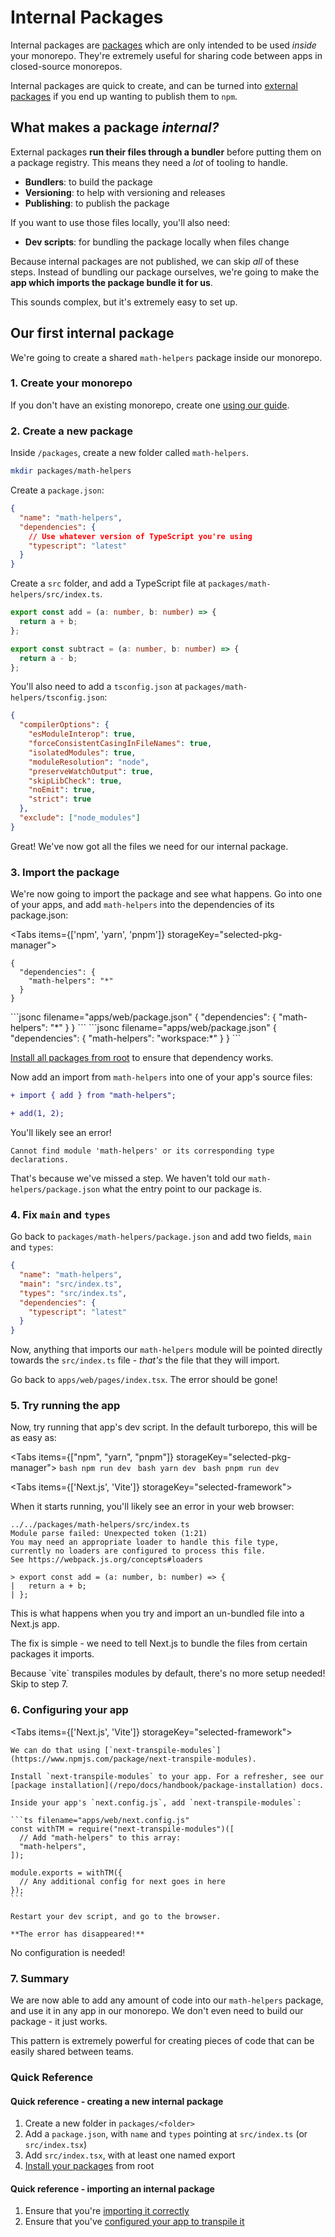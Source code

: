 

# Internal Packages

Internal packages are [packages](/repo/docs/handbook/sharing-code) which are only intended to be used _inside_ your monorepo. They're extremely useful for sharing code between apps in closed-source monorepos.

Internal packages are quick to create, and can be turned into [external packages](/repo/docs/handbook/publishing-packages) if you end up wanting to publish them to `npm`.

## What makes a package _internal?_

External packages **run their files through a bundler** before putting them on a package registry. This means they need a _lot_ of tooling to handle.

- **Bundlers**: to build the package
- **Versioning**: to help with versioning and releases
- **Publishing**: to publish the package

If you want to use those files locally, you'll also need:

- **Dev scripts**: for bundling the package locally when files change

Because internal packages are not published, we can skip _all_ of these steps. Instead of bundling our package ourselves, we're going to make the **app which imports the package bundle it for us**.

This sounds complex, but it's extremely easy to set up.

## Our first internal package

We're going to create a shared `math-helpers` package inside our monorepo.

### 1. Create your monorepo

If you don't have an existing monorepo, create one [using our guide](/repo/docs/getting-started/create-new).

### 2. Create a new package

Inside `/packages`, create a new folder called `math-helpers`.

```bash
mkdir packages/math-helpers
```

Create a `package.json`:

```json filename="packages/math-helpers/package.json"
{
  "name": "math-helpers",
  "dependencies": {
    // Use whatever version of TypeScript you're using
    "typescript": "latest"
  }
}
```

Create a `src` folder, and add a TypeScript file at `packages/math-helpers/src/index.ts`.

```ts filename="packages/math-helpers/src/index.ts"
export const add = (a: number, b: number) => {
  return a + b;
};

export const subtract = (a: number, b: number) => {
  return a - b;
};
```

You'll also need to add a `tsconfig.json` at `packages/math-helpers/tsconfig.json`:

```json filename="packages/math-helpers/tsconfig.json"
{
  "compilerOptions": {
    "esModuleInterop": true,
    "forceConsistentCasingInFileNames": true,
    "isolatedModules": true,
    "moduleResolution": "node",
    "preserveWatchOutput": true,
    "skipLibCheck": true,
    "noEmit": true,
    "strict": true
  },
  "exclude": ["node_modules"]
}
```

Great! We've now got all the files we need for our internal package.

### 3. Import the package

We're now going to import the package and see what happens. Go into one of your apps, and add `math-helpers` into the dependencies of its package.json:

<Tabs items={['npm', 'yarn', 'pnpm']} storageKey="selected-pkg-manager">
  <Tab>
```jsonc filename="apps/web/package.json"
{
  "dependencies": {
    "math-helpers": "*"
  }
}
```
  </Tab>
  <Tab>
```jsonc filename="apps/web/package.json"
{
  "dependencies": {
    "math-helpers": "*"
  }
}
```
  </Tab>
  <Tab>
```jsonc filename="apps/web/package.json"
{
  "dependencies": {
    "math-helpers": "workspace:*"
  }
}
```
  </Tab>
</Tabs>

[Install all packages from root](/repo/docs/handbook/package-installation) to ensure that dependency works.

Now add an import from `math-helpers` into one of your app's source files:

```diff
+ import { add } from "math-helpers";

+ add(1, 2);
```

You'll likely see an error!

```
Cannot find module 'math-helpers' or its corresponding type declarations.
```

That's because we've missed a step. We haven't told our `math-helpers/package.json` what the entry point to our package is.

### 4. Fix `main` and `types`

Go back to `packages/math-helpers/package.json` and add two fields, `main` and `types`:

```json filename="packages/math-helpers/package.json"
{
  "name": "math-helpers",
  "main": "src/index.ts",
  "types": "src/index.ts",
  "dependencies": {
    "typescript": "latest"
  }
}
```

Now, anything that imports our `math-helpers` module will be pointed directly towards the `src/index.ts` file - _that's_ the file that they will import.

Go back to `apps/web/pages/index.tsx`. The error should be gone!

### 5. Try running the app

Now, try running that app's dev script. In the default turborepo, this will be as easy as:

<Tabs items={["npm", "yarn", "pnpm"]} storageKey="selected-pkg-manager">
  <Tab>```bash npm run dev ```</Tab>
  <Tab>```bash yarn dev ```</Tab>
  <Tab>```bash pnpm run dev ```</Tab>
</Tabs>

<Tabs items={['Next.js', 'Vite']} storageKey="selected-framework">
  <Tab>

When it starts running, you'll likely see an error in your web browser:

```
../../packages/math-helpers/src/index.ts
Module parse failed: Unexpected token (1:21)
You may need an appropriate loader to handle this file type,
currently no loaders are configured to process this file.
See https://webpack.js.org/concepts#loaders

> export const add = (a: number, b: number) => {
|   return a + b;
| };
```

This is what happens when you try and import an un-bundled file into a Next.js app.

The fix is simple - we need to tell Next.js to bundle the files from certain packages it imports.

  </Tab>
  <Tab>
    Because `vite` transpiles modules by default, there's no more setup needed! Skip to step 7.
  </Tab>
</Tabs>

### 6. Configuring your app

<Tabs items={['Next.js', 'Vite']} storageKey="selected-framework">
  <Tab>

    We can do that using [`next-transpile-modules`](https://www.npmjs.com/package/next-transpile-modules).

    Install `next-transpile-modules` to your app. For a refresher, see our [package installation](/repo/docs/handbook/package-installation) docs.

    Inside your app's `next.config.js`, add `next-transpile-modules`:

    ```ts filename="apps/web/next.config.js"
    const withTM = require("next-transpile-modules")([
      // Add "math-helpers" to this array:
      "math-helpers",
    ]);

    module.exports = withTM({
      // Any additional config for next goes in here
    });
    ```

    Restart your dev script, and go to the browser.

    **The error has disappeared!**

  </Tab>
  <Tab>
    No configuration is needed!
  </Tab>
</Tabs>

### 7. Summary

We are now able to add any amount of code into our `math-helpers` package, and use it in any app in our monorepo. We don't even need to build our package - it just works.

This pattern is extremely powerful for creating pieces of code that can be easily shared between teams.

### Quick Reference

#### Quick reference - creating a new internal package

1. Create a new folder in `packages/<folder>`
1. Add a `package.json`, with `name` and `types` pointing at `src/index.ts` (or `src/index.tsx`)
1. Add `src/index.tsx`, with at least one named export
1. [Install your packages](/repo/docs/handbook/package-installation) from root

#### Quick reference - importing an internal package

1. Ensure that you're [importing it correctly](/repo/docs/handbook/sharing-code/internal-packages/#3-import-the-package)
2. Ensure that you've [configured your app to transpile it](/repo/docs/handbook/sharing-code/internal-packages/#6-configuring-your-app)
